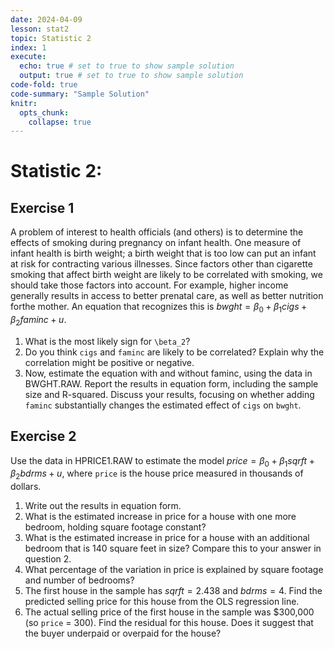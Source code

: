 ```yaml
---
date: 2024-04-09
lesson: stat2
topic: Statistic 2
index: 1
execute:
  echo: true # set to true to show sample solution 
  output: true # set to true to show sample solution
code-fold: true
code-summary: "Sample Solution"
knitr:
  opts_chunk:
    collapse: true  
---
```


# Statistic 2: 

## Exercise 1

A problem of interest to health officials (and others) is to determine the effects of smoking during pregnancy on infant health. One measure of infant health is birth weight; a birth weight that is too low can put an infant at risk for contracting various illnesses. Since factors other than cigarette smoking that affect birth weight are likely to be correlated with smoking, we should take those factors into account. For example, higher income generally results in access to better prenatal care, as well as better nutrition forthe mother. An equation that recognizes this is $bwght = \beta_0 + \beta_1cigs + \beta_2 faminc + u.$

1. What is the most likely sign for `\beta_2`?
2. Do you think `cigs` and `faminc` are likely to be correlated? Explain why the correlation
might be positive or negative.
3. Now, estimate the equation with and without faminc, using the data in BWGHT.RAW. Report the results in equation form, including the sample size and R-squared. Discuss your results, focusing on whether adding `faminc` substantially changes the estimated effect of `cigs` on `bwght`.

## Exercise 2

Use the data in HPRICE1.RAW to estimate the model $price = \beta_0 + \beta_1sqrft + \beta_2bdrms + u,$ where `price` is the house price measured in thousands of dollars.

1. Write out the results in equation form.
2. What is the estimated increase in price for a house with one more bedroom, holding square footage constant?
3. What is the estimated increase in price for a house with an additional bedroom that is 140 square feet in size? Compare this to your answer in question 2.
4. What percentage of the variation in price is explained by square footage and number of bedrooms?
5. The first house in the sample has $sqrft = 2.438$ and $bdrms = 4$. Find the predicted selling price for this house from the OLS regression line.
6. The actual selling price of the first house in the sample was \$300,000 (so `price` = 300). Find the residual for this house. Does it suggest that the buyer underpaid or overpaid for the house?